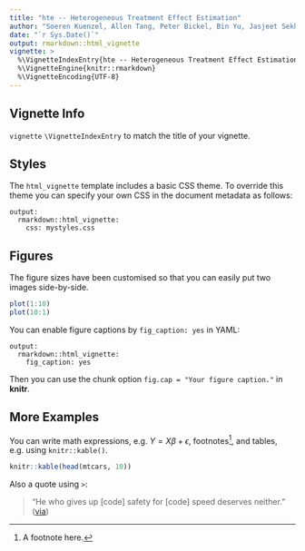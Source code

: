 ```yaml
---
title: "hte -- Heterogeneous Treatment Effect Estimation"
author: "Soeren Kuenzel, Allen Tang, Peter Bickel, Bin Yu, Jasjeet Sekhon"
date: "`r Sys.Date()`"
output: rmarkdown::html_vignette
vignette: >
  %\VignetteIndexEntry{hte -- Heterogeneous Treatment Effect Estimation}
  %\VignetteEngine{knitr::rmarkdown}
  %\VignetteEncoding{UTF-8}
---
```


## Vignette Info
 `vignette`  `\VignetteIndexEntry` to match the title of your vignette.

## Styles

The `html_vignette` template includes a basic CSS theme. To override this theme you can specify your own CSS in the document metadata as follows:

    output: 
      rmarkdown::html_vignette:
        css: mystyles.css

## Figures

The figure sizes have been customised so that you can easily put two images side-by-side. 

```r
plot(1:10)
plot(10:1)
```

You can enable figure captions by `fig_caption: yes` in YAML:

    output:
      rmarkdown::html_vignette:
        fig_caption: yes

Then you can use the chunk option `fig.cap = "Your figure caption."` in **knitr**.

## More Examples

You can write math expressions, e.g. $Y = X\beta + \epsilon$, footnotes^[A footnote here.], and tables, e.g. using `knitr::kable()`.

```r
knitr::kable(head(mtcars, 10))
```

Also a quote using `>`:

> "He who gives up [code] safety for [code] speed deserves neither."
([via](https://twitter.com/hadleywickham/status/504368538874703872))
